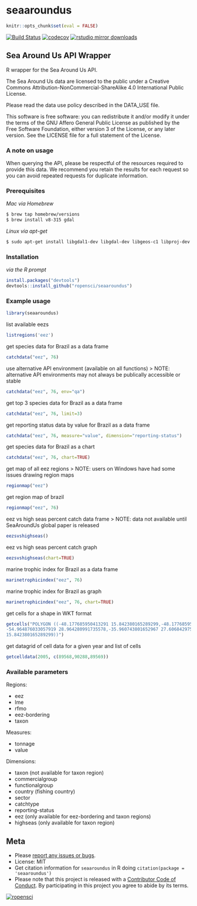 seaaroundus
===========

```r
knitr::opts_chunk$set(eval = FALSE)
```

[![Build Status](https://api.travis-ci.org/ropensci/seaaroundus.svg?branch=master)](https://travis-ci.org/ropensci/seaaroundus)
[![codecov](https://codecov.io/gh/ropensci/seaaroundus/branch/master/graph/badge.svg)](https://codecov.io/gh/ropensci/seaaroundus)
[![rstudio mirror downloads](https://cranlogs.r-pkg.org/badges/seaaroundus)](https://github.com/metacran/cranlogs.app)


## Sea Around Us API Wrapper

R wrapper for the Sea Around Us API.

The Sea Around Us data are licensed to the public under a Creative Commons Attribution-NonCommercial-ShareAlike
    4.0 International Public License.

Please read the data use policy described in the DATA_USE file.

This software is free software:  you can redistribute it and/or modify
    it under the terms of the GNU Affero General Public License as published by
    the Free Software Foundation, either version 3 of the License, or
    any later version.  See the LICENSE file for a full statement of the License.

### A note on usage

When querying the API, please be respectful of the resources required to provide this data. We recommend you retain the results for each request so you can avoid repeated requests for duplicate information.


### Prerequisites

*Mac via Homebrew*
```bash
$ brew tap homebrew/versions
$ brew install v8-315 gdal
```

*Linux via apt-get*
```bash
$ sudo apt-get install libgdal1-dev libgdal-dev libgeos-c1 libproj-dev
```


### Installation

*via the R prompt*

```r
install.packages("devtools")
devtools::install_github("ropensci/seaaroundus")
```

### Example usage

```r
library(seaaroundus)
```

list available eezs

```r
listregions('eez')
```

get species data for Brazil as a data frame

```r
catchdata("eez", 76)
```

use alternative API environment (available on all functions)
> NOTE: alternative API environments may not always be publically accessible or stable

```r
catchdata("eez", 76, env="qa")
```

get top 3 species data for Brazil as a data frame

```r
catchdata("eez", 76, limit=3)
```

get reporting status data by value for Brazil as a data frame

```r
catchdata("eez", 76, measure="value", dimension="reporting-status")
```

get species data for Brazil as a chart

```r
catchdata("eez", 76, chart=TRUE)
```

get map of all eez regions
> NOTE: users on Windows have had some issues drawing region maps

```r
regionmap("eez")
```

get region map of brazil

```r
regionmap("eez", 76)
```

eez vs high seas percent catch data frame
> NOTE: data not available until SeaAroundUs global paper is released

```r
eezsvshighseas()
```

eez vs high seas percent catch graph

```r
eezsvshighseas(chart=TRUE)
```

marine trophic index for Brazil as a data frame

```r
marinetrophicindex("eez", 76)
```

marine trophic index for Brazil as graph

```r
marinetrophicindex("eez", 76, chart=TRUE)
```

get cells for a shape in WKT format

```r
getcells("POLYGON ((-48.177685950413291 15.842380165289299,-48.177685950413291 15.842380165289299,
-54.964876033057919 28.964280991735578,-35.960743801652967 27.606842975206646,-48.177685950413291
15.842380165289299))")
```

get datagrid of cell data for a given year and list of cells

```r
getcelldata(2005, c(89568,90288,89569))
```

### Available parameters

Regions:

* eez
* lme
* rfmo
* eez-bordering
* taxon

Measures:

* tonnage
* value

Dimensions:

* taxon (not available for taxon region)
* commercialgroup
* functionalgroup
* country (fishing country)
* sector
* catchtype
* reporting-status
* eez (only available for eez-bordering and taxon regions)
* highseas (only available for taxon region)


## Meta

* Please [report any issues or bugs](https://github.com/ropensci/seaaroundus/issues).
* License: MIT
* Get citation information for `seaaroundus` in R doing `citation(package = 'seaaroundus')`
* Please note that this project is released with a [Contributor Code of Conduct](CONDUCT.md). By participating in this project you agree to abide by its terms.

[![ropensci](https://ropensci.org/public_images/github_footer.png)](https://ropensci.org)
